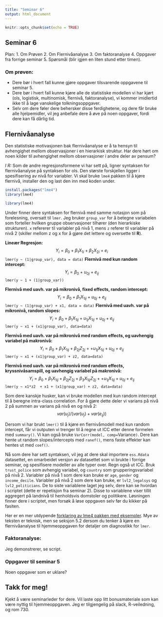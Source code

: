 ```yaml
---
title: "Seminar 6"
output: html_document
---
```


```r
knitr::opts_chunk$set(echo = TRUE)
```

## Seminar 6
Plan:
1. Om Prøven
2. Om Flernivåanalyse
3. Om faktoranalyse
4. Oppgaver fra forrige seminar
5. Spørsmål (blir igjen en liten stund etter timen).

### Om prøven:
* Dere bør i hvert fall kunne gjøre oppgaver tilsvarende oppgavene til seminar 5.
* Dere bør i hvert fall kunne kjøre alle de statistiske modellen vi har kjørt (ols, logistisk, multinomisk, flernivå, faktoranalyse), vi kommer imidlertid ikke til å lage vanskelige tolkningsoppgaver.
* Selv om dere føler dere behersker disse ferdighetene, og dere får bruke alle hjelpemidler, vil jeg anbefale dere å øve på noen oppgaver, fordi dere kan få dårlig tid.

## Flernivåanalyse
Den statistiske motivasjonen bak flernivåanalyse er å ta hensyn til avhengighet mellom observasjoner i en hierarkisk struktur. Har dere hørt om noen kilder til avhengighet mellom observasjoner i andre deler av pensum?

*I R:* Som de andre regresjonsformene vi har sett på, ligner syntaksen for flernivåanalyse på syntaksen for ols. Den største forskjellen ligger i spesifisering av nivå for variabler. Vi skal bruke `lme4` pakken til å kjøre flernivå, installer den og last den inn med koden under.

```r
install.packages("lme4")
library(lme4)
```

```r
library(lme4)
```

Under finner dere syntaksen for flernivå med samme notasjon som på forelesning, oversatt til `lmer`. Jeg bruker `group_var` for å betegne variabelen som forteller hvilken gruppe observasjoner tilhører (den hierarkiske strukturen). `x` refererer til variabler på nivå 1, mens `z` referer til variabler på nivå 2 (skiller mellom z og x for å gjøre det lettere og oversette til **R**).

**Lineær Regresjon:** $$Y_i = \beta_0 + \beta_1 X_{1i} + \beta_2 X_{2i} + e_i$$
`lmer(y ~ (1|group_var), data = data)`
**Flernivå med kun random intercept:**  $$Y_i = \beta_{0} + u_{0j} + e_{ij}$$
`lmer(y ~ 1 + (1|group_var))`

**Flernivå med uavh. var på mikronivå, fixed effects, random intercept:**  $$Y_i = \beta_{0} + \beta_{1}X_{1ij} +  u_{0j} + e_{ij}$$
`lmer(y ~ (1|group_var) + x1, data = data)`
**Flernivå med uavh. var på mikronivå, random slopes:**  $$Y_i = \beta_{0} + \beta_{1}X_{1ij} + u_{1j}X_{1ij} + u_{0j} +  e_{ij}$$
`lmer(y ~ x1 + (x1|group_var), data=data)`

**Flernivå med uavh. var på mikronivå med random effects, og uavhengig variabel på makronivå:**  $$Y_i = \beta_{0} + \beta_{1}X_{1ij} + \beta_{2j} Z_{2j} + + u_{1j}X_{1ij} + u_{0j} + e_{ij}$$
`lmer(y ~ x1 + (x1|group_var) + z2, data=data)`

**Flernivå med uavh. var på mikronivå med random effects, kryssnivåsamspill, og uavhengig variabel på makronivå:**  $$Y_i = \beta_{0} + \beta_{1}X_{1ij} + \beta_{2j}Z_{2j} + \beta_{3}X_{1ij}Z_{2j} + + u_{1j}X_{1ij} + u_{0j} + e_{ij}$$
`lmer(y ~ x1*z2  + x1 + (x1|group_var) + z2, data=data)`

Som dere kanskje husker, kan vi bruke modellen med kun random intercept til å beregne intra-class correlation. For å gjøre dette deler vi varians på nivå 2 på summen av varians på nivå en og nivå 2: $$var(u_j)/(var(u_j) + var(e_{ij}))$$

Dersom vi har brukt `lmer()` til å kjøre en flernivåmodell med kun random intercept, får vi outputen vi trenger til å regne ut ICC etter denne formelen med `summary()`. Vi kan også bruke `VarCorr(model, comp=`Variance`)`. Dere kan hente ut random slopes/intercepts med `ranef()`, mens faste effekter kan hentes ut med `coef()`.

Nå som dere har sett syntaksen, vil jeg at dere skal importere `ess.Rdata` datasettet, en omarbeidet versjon av datasettet som vi brukte i forrige seminar, og spesifisere modeller av alle typer over. Regn også ut ICC. Bruk `trust_police` som avhengig variabel, og `country` som grupperingsvariabel på nivå 2. Variabler på nivå 1 som dere kan bruke er `age`, `gender` og `income_decile`. Variabler på nivå 2 som dere kan bruke, er `lvl2_legalsys` og `lvl2_politicians`. De to siste variablene laget jeg selv, dere kan se hvordan i scriptet (dette er repetisjon fra seminar 2). Disse to variablene viser tillit aggregert på landnivå til henholdsvis domstoler og politikere. Løsningen finner dere i scriptet, men forsøk å løse oppgaven selv før du kikker på fasiten.

Her er en mer utdypende [forklaring av lme4 pakken med eksempler](https://cran.r-project.org/web/packages/lme4/vignettes/lmer.pdf). Mye av teksten er teknisk, men se seksjon 5.2 dersom du tenker å kjøre en flernivåanalyse til hjemmeoppgaven for detaljer om diagnostikk for `lmer`.



### Faktoranalyse:
Jeg demonstrerer, se script.

### Oppgaver til seminar 5
Noen oppgaver som er uklare?

## Takk for meg!
Kjekt å være seminarleder for dere. Vil laste opp litt bonusmateriale som kan være nyttig til hjemmeoppgaven. Jeg er tilgjengelig på slack, R-veiledning, og rom 730.
